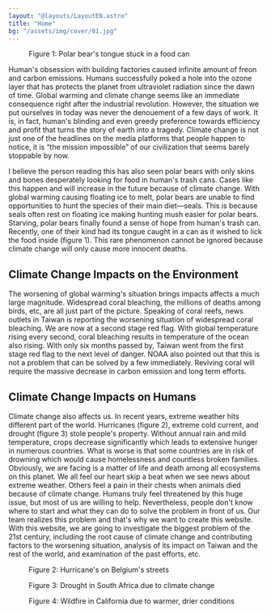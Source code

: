 ```yaml
---
layout: "@layouts/LayoutEN.astro"
title: "Home"
bg: "/assets/img/cover/01.jpg"
---
```



<Figure mode="float-right" classList="!mt-0" img={import("../assets/img/index/C46E74EC-0659-4213-A7C6-A7CBADC739EC.jpeg")}>Figure 1: Polar bear's tongue stuck in a food can</Figure>

Human's obsession with building factories caused infinite amount of freon and carbon emissions. Humans successfully poked a hole into the ozone layer that has protects the planet from ultraviolet radiation since the dawn of time. Global warming and climate change seems like an immediate consequence right after the industrial revolution. However, the situation we put ourselves in today was never the denouement of a few days of work. It is, in fact, human's blinding and even greedy preference towards efficiency and profit that turns the story of earth into a tragedy. Climate change is not just one of the headlines on the media platforms that people  happen to notice, it is “the mission impossible” of our civilization that seems barely stoppable by now.

I believe the person reading this has also seen polar bears with only skins and bones desperately looking for food in human's trash cans. Cases like this happen and will increase in the future because of climate change. With global warming causing floating ice to melt, polar bears are unable to find opportunities to hunt the species of their main diet—seals. This is because seals often rest on floating ice making hunting mush easier for polar bears. Starving, polar bears finally found a sense of hope from human's trash can. Recently, one of their kind had its tongue caught in a can as it wished to lick the food inside (figure 1). This rare phenomenon cannot be ignored because climate change will only cause more innocent deaths.

## Climate Change Impacts on the Environment

The worsening of global warming's situation brings impacts affects a much large magnitude. Widespread coral bleaching, the millions of deaths among birds, etc, are all just part of the picture. Speaking of coral reefs, news outlets in Taiwan is reporting the worsening situation of widespread coral bleaching. We are now at a second stage red flag. With global temperature rising every second, coral bleaching results in temperature of the ocean also rising. With only six months passed by, Taiwan went from the first stage red flag to the next level of danger. NOAA also pointed out that this is not a problem that can be solved by a few immediately. Reviving coral will require the massive decrease in carbon emission and long term efforts.

## Climate Change Impacts on Humans

Climate change also affects us. In recent years, extreme weather hits different part of the world. Hurricanes (figure 2), extreme cold current, and drought (figure 3) stole people's property. Without annual rain and mild temperature, crops decrease significantly which leads to extensive hunger in numerous countries. What is worse is that some countries are in risk of drowning which would cause homelessness and countless broken families. Obviously, we are facing is a matter of life and death among all ecosystems on this planet. We all feel our heart skip a beat when we see news about extreme weather. Others feel a pain in their chests when animals died because of climate change. Humans truly feel threatened by this huge issue, but most of us are willing to help. Nevertheless, people don't know where to start and what they can do to solve the problem in front of us. Our team realizes this problem and that's why we want to create this website. With this website, we are going to investigate the biggest problem of the 21st century, including the root cause of climate change and contributing factors to the worsening situation, analysis of its impact on Taiwan and the rest of the world, and examination of the past efforts, etc.

<Row>
    <Figure mode="in:row" img={import("../assets/img/index/Untitled.png")}>Figure 2: Hurricane's on Belgium's streets</Figure>
    <Figure mode="in:row" img={import("../assets/img/index/Untitled 1.png")}>Figure 3: Drought in South Africa due to climate change</Figure>
    <Figure mode="in:row" img={import("../assets/img/index/01.jpg")}>Figure 4: Wildfire in California due to warmer, drier conditions</Figure>
</Row>